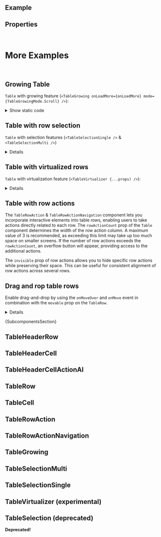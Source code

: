 
<Meta of={ComponentStories} />

<DocsHeader of={ComponentStories} />

<br />

## Example

<Canvas of={ComponentStories.Default} />

## Properties

<ControlsWithNote of={ComponentStories.Default} />

<br />

# More Examples

<br />

## Growing Table

`Table` with growing feature (`<TableGrowing onLoadMore={onLoadMore} mode={TableGrowingMode.Scroll} />`):

<Canvas of={ComponentStories.GrowingTable} />

<details>

<summary>Show static code</summary>

```tsx
const createRows = (indexOffset) => {
  return new Array(25).fill('').map((_, index) => (
    <TableRow key={`${index + indexOffset}-row`}>
      <TableCell>
        <span>{index + indexOffset}</span>
      </TableCell>
      <TableCell>
        <span>Placeholder</span>
      </TableCell>
      <TableCell>
        <span>Placeholder 2</span>
      </TableCell>
      <TableCell>
        <span>Placeholder 3</span>
      </TableCell>
      <TableCell>
        <span>Placeholder 4</span>
      </TableCell>
    </TableRow>
  ));
};

const GrowingTable = (props) => {
  const [mode, setMode] = useState<TableGrowingPropTypes['mode']>(TableGrowingMode.Button);
  const [rows, setRows] = useState(createRows(1));
  const onLoadMore = () => {
    setRows((prev) => [...prev, ...createRows(prev.length + 1)]);
  };
  return (
    <>
      <Label showColon style={{ marginInlineEnd: '0.5rem' }}>
        Growing <code>mode</code>
      </Label>
      <SegmentedButton
        style={{ marginBlockEnd: '0.5rem' }}
        onSelectionChange={(e) => {
          setMode(e.detail.selectedItems[0].textContent as TableGrowingPropTypes['mode']);
        }}
      >
        <SegmentedButtonItem selected={mode === TableGrowingMode.Scroll}>Scroll</SegmentedButtonItem>
        <SegmentedButtonItem selected={mode === TableGrowingMode.Button}>Button</SegmentedButtonItem>
      </SegmentedButton>
      <div style={{ height: '250px', overflow: 'auto' }}>
        <Table {...props} features={<TableGrowing onLoadMore={onLoadMore} mode={mode} />}>
          {rows}
        </Table>
      </div>
    </>
  );
};
```

</details>

## Table with row selection

`Table` with selection features (`<TableSelectionSingle />` & `<TableSelectionMulti />`)

<Canvas of={ComponentStories.WithSelection} />

<details>

    <summary>Show static code</summary>

```tsx
function TableWithRowSelection(props) {
  const [mode, setMode] = useState<'Single' | 'Multi' | 'None'>('Single');
  return (
    <>
      <SegmentedButton
        onSelectionChange={(e) => {
          setMode(e.detail.selectedItems[0].textContent as 'Single' | 'Multi' | 'None');
        }}
      >
        <SegmentedButtonItem selected={'None' === mode}>None</SegmentedButtonItem>
        <SegmentedButtonItem selected={'Single' === mode}>Single</SegmentedButtonItem>
        <SegmentedButtonItem selected={'Multi' === mode}>Multi</SegmentedButtonItem>
      </SegmentedButton>
      <Table
        {...props}
        features={
          <>
            {'Single' === mode && <TableSelectionSingle />}
            {'Multi' === mode && <TableSelectionMulti />}
          </>
        }
      >
        <TableRow>
          <TableCell>
            <span>Notebook Basic</span>
          </TableCell>
          <TableCell>
            <span>Very Best Screens</span>
          </TableCell>
          <TableCell>
            <span>30 x 18 x 3cm</span>
          </TableCell>
          <TableCell>
            <span>4.2KG</span>
          </TableCell>
          <TableCell>
            <span>956EUR</span>
          </TableCell>
        </TableRow>
        <TableRow>
          <TableCell>
            <span>Notebook Basic 17HT-1001</span>
          </TableCell>
          <TableCell>
            <span>Very Best Screens</span>
          </TableCell>
          <TableCell>
            <span>29 x 17 x 3.1cm</span>
          </TableCell>
          <TableCell>
            <span>4.5KG</span>
          </TableCell>
          <TableCell>
            <span>1249EUR</span>
          </TableCell>
        </TableRow>
      </Table>
    </>
  );
}
```

</details>

## Table with virtualized rows

`Table` with virtualization feature (`<TableVirtualizer {...props) />`):

<Canvas of={ComponentStories.VirtualizedTableRows} />

<details>

    <summary>Show static code</summary>

```tsx
// enrich data with `position` (if not already available)
const dataLargeWithPosition = dataLarge.map((item, index) => ({
  ...item,
  position: index
}));

function VirtualizedTable(props) {
  const [data, setData] = useState(dataLargeWithPosition.slice(0, 9));

  const handleRangeChange: TableVirtualizerPropTypes['onRangeChange'] = (e) => {
    const { first, last } = e.detail;

    // render two rows before and after the visible area of the table body container
    const overscanCountStart = Math.max(first - 2, 0);
    const overscanCountEnd = Math.min(last + 2, dataLargeWithPosition.length);
    setData(dataLargeWithPosition.slice(overscanCountStart, overscanCountEnd));
  };
  return (
    <Table
      {...props}
      // headerRow + 8 visible rows:
      // 9 * 44px = 396px (content-density: Cozy)
      // 9 * 32px = 288px (content-density: Compact)
      style={{ height: '396px' }}
      headerRow={
        <TableHeaderRow sticky>
          <TableHeaderCell>Name</TableHeaderCell>
          <TableHeaderCell>Age</TableHeaderCell>
          <TableHeaderCell>Friend Name</TableHeaderCell>
          <TableHeaderCell>Friend Age</TableHeaderCell>
        </TableHeaderRow>
      }
      features={<TableVirtualizer rowCount={500} rowHeight={44} onRangeChange={handleRangeChange} />}
    >
      {data.map((row) => (
        <TableRow key={row.position} position={row.position}>
          <TableCell>
            <span>{row.name}</span>
          </TableCell>
          <TableCell>
            <span>{row.age}</span>
          </TableCell>
          <TableCell>
            <span>{row.friend.name}</span>
          </TableCell>
          <TableCell>
            <span>{row.friend.age}</span>
          </TableCell>
        </TableRow>
      ))}
    </Table>
  );
}
```

</details>

## Table with row actions

The `TableRowAction` & `TableRowActionNavigation` component lets you incorporate interactive elements into table rows, enabling users to take actions directly related to each row.
The `rowActionCount` prop of the `Table` component determines the width of the row action column. A maximum value of 3 is recommended, as exceeding this limit may take up too much space on smaller screens. If the number of row actions exceeds the `rowActionCount`, an overflow button will appear, providing access to the additional actions.

The `invisible` prop of row actions allows you to hide specific row actions while preserving their space. This can be useful for consistent alignment of row actions across several rows.

<Canvas of={ComponentStories.withRowActions} />

## Drag and rop table rows

Enable drag-and-drop by using the `onMoveOver` and `onMove` event in combination with the `movable` prop on the `TableRow`.

<Canvas of={ComponentStories.dragAndDropRows} />

<details>

    <summary>Show static code</summary>

    ```tsx
    function DragAndDropTableRows(props) {
      const [rows, setRows] = useState(dataLargeWithPosition.slice(0, 10));

      const handleMove: TablePropTypes["onMove"] = (e) => {
        const { source, destination } = e.detail;

        setRows((prevRows) => {
          const sourceIndex = prevRows.findIndex(
            (row) => `${row.position}` === source.element.dataset.id,
          );
          const destinationIndex = prevRows.findIndex(
            (row) => `${row.position}` === destination.element.dataset.id,
          );

          if (sourceIndex === -1 || destinationIndex === -1) {
            return prevRows;
          }

          const updatedRows = [...prevRows];
          const [movedRow] = updatedRows.splice(sourceIndex, 1);

          if (destination.placement === "Before") {
            updatedRows.splice(destinationIndex, 0, movedRow);
          } else if (destination.placement === "After") {
            updatedRows.splice(destinationIndex + 1, 0, movedRow);
          }

          return updatedRows;
        });
      };

      const handleMoveOver: TablePropTypes["onMoveOver"] = (e) => {
        const { source, destination } = e.detail;

        if (
          source.element.hasAttribute("ui5-table-row") &&
          destination.element.hasAttribute("ui5-table-row") &&
          destination.placement !== "On"
        ) {
          e.preventDefault();
        }
      };

      return (
        <Table {...props} onMove={handleMove} onMoveOver={handleMoveOver}>
          {rows.map((row) => (
            <TableRow key={row.position} movable data-id={row.position}>
              <TableCell>
                <span>{row.name}</span>
              </TableCell>
              <TableCell>
                <span>{row.age}</span>
              </TableCell>
              <TableCell>
                <span>{row.friend.name}</span>
              </TableCell>
              <TableCell>
                <span>{row.friend.age}</span>
              </TableCell>
            </TableRow>
          ))}
        </Table>
      );
    }
    ```

</details>

<Markdown>{SubcomponentsSection}</Markdown>

## TableHeaderRow

<Description of={TableHeaderRow} />
<ArgTypes of={TableHeaderRow} />

## TableHeaderCell

<Description of={TableHeaderCell} />
<ArgTypes of={TableHeaderCell} />

## TableHeaderCellActionAI

<Description of={TableHeaderCellActionAI} />
<ArgTypes of={TableHeaderCellActionAI} />

## TableRow

<Description of={TableRow} />
<ArgTypes of={TableRow} />

## TableCell

<Description of={TableCell} />
<ArgTypes of={TableCell} />

## TableRowAction

<Description of={TableRowAction} />
<ArgTypes of={TableRowAction} />

## TableRowActionNavigation

<Description of={TableRowActionNavigation} />
<ArgTypes of={TableRowActionNavigation} />

## TableGrowing

<Description of={TableGrowing} />
<ArgTypes of={TableGrowing} />

## TableSelectionMulti

<Description of={TableSelectionMulti} />
<ArgTypes of={TableSelectionMulti} />

## TableSelectionSingle

<Description of={TableSelectionSingle} />
<ArgTypes of={TableSelectionSingle} />

## TableVirtualizer (experimental)

<Description of={TableVirtualizer} />
<ArgTypes of={TableVirtualizer} />

## TableSelection (deprecated)

**Deprecated!**

<Description of={TableSelection} />
<ArgTypes of={TableSelection} />

<Footer />
